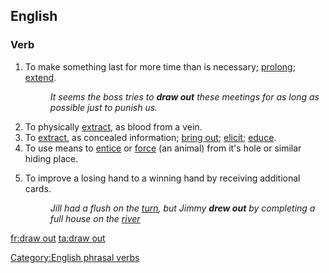 ==English==

===Verb===
{{en-verb|inf=to [[draw]] [[out]]|draws out|drawing out|drew out|drawn out}}

# To make something last for more time than is necessary; [[prolong]]; [[extend]].
#: ''It seems the boss tries to '''draw out''' these meetings for as long as possible just to punish us.''
# To physically [[extract]], as blood from a vein.
# To [[extract]], as concealed information; [[bring out]]; [[elicit]]; [[educe]].
# To use means to [[entice]] or [[force]] (an animal) from it's hole or similar hiding place.
# {{poker}} To improve a losing hand to a winning hand by receiving additional cards.
#:''Jill had a flush on the [[turn]], but Jimmy '''drew out''' by completing a full house on the [[river]]''

[[Category:English phrasal verbs]]

[[fr:draw out]]
[[ta:draw out]]